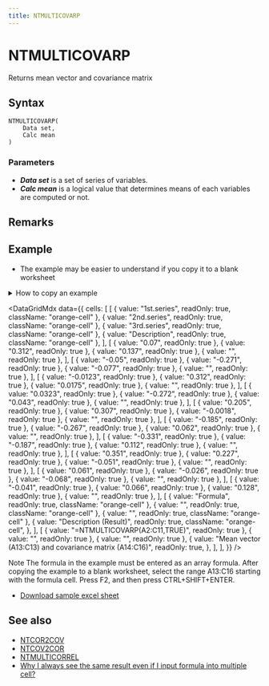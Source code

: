 ```yaml
---
title: NTMULTICOVARP
---
```



# NTMULTICOVARP

Returns mean vector and covariance matrix

## Syntax

```excel
NTMULTICOVARP(
    Data set,
    Calc mean
)
```

### Parameters

- **_Data set_** is a set of series of variables.
- **_Calc mean_** is a logical value that determines means of each variables are computed or not.

## Remarks

## Example

- The example may be easier to understand if you copy it to a blank worksheet

<details>
  <summary>How to copy an example</summary>

1.  Create a blank workbook or worksheet.
2.  Select the example in the Help topic.

    **Note**  Do not select the row or column headers.

    ![Selecting an example from Help](./../../assets/functions/HowToCopy.png)

    Selecting an example from Help

3.  Press CTRL+C.
4.  In the worksheet, select cell A1, and press CTRL+V.
5.  To switch between viewing the results and viewing the formulas that return the results, press CTRL+` (grave accent), or on the **Tools** menu, point to **Formula Auditing**, and then click **Formula Auditing Mode**.

</details>

<DataGridMdx
  data={{
    cells: [
      [
        { value: "1st.series", readOnly: true, className: "orange-cell" },
        { value: "2nd.series", readOnly: true, className: "orange-cell" },
        { value: "3rd.series", readOnly: true, className: "orange-cell" },
        { value: "Description", readOnly: true, className: "orange-cell" },
      ],
      [
        { value: "0.07", readOnly: true },
        { value: "0.312", readOnly: true },
        { value: "0.137", readOnly: true },
        { value: "", readOnly: true },
      ],
      [
        { value: "-0.05", readOnly: true },
        { value: "-0.271", readOnly: true },
        { value: "-0.077", readOnly: true },
        { value: "", readOnly: true },
      ],
      [
        { value: "-0.0123", readOnly: true },
        { value: "0.312", readOnly: true },
        { value: "0.0175", readOnly: true },
        { value: "", readOnly: true },
      ],
      [
        { value: "0.0323", readOnly: true },
        { value: "-0.272", readOnly: true },
        { value: "0.043", readOnly: true },
        { value: "", readOnly: true },
      ],
      [
        { value: "0.205", readOnly: true },
        { value: "0.307", readOnly: true },
        { value: "-0.0018", readOnly: true },
        { value: "", readOnly: true },
      ],
      [
        { value: "-0.185", readOnly: true },
        { value: "-0.267", readOnly: true },
        { value: "0.062", readOnly: true },
        { value: "", readOnly: true },
      ],
      [
        { value: "-0.331", readOnly: true },
        { value: "-0.187", readOnly: true },
        { value: "0.112", readOnly: true },
        { value: "", readOnly: true },
      ],
      [
        { value: "0.351", readOnly: true },
        { value: "0.227", readOnly: true },
        { value: "-0.051", readOnly: true },
        { value: "", readOnly: true },
      ],
      [
        { value: "0.061", readOnly: true },
        { value: "-0.026", readOnly: true },
        { value: "-0.068", readOnly: true },
        { value: "", readOnly: true },
      ],
      [
        { value: "-0.041", readOnly: true },
        { value: "0.066", readOnly: true },
        { value: "0.128", readOnly: true },
        { value: "", readOnly: true },
      ],
      [
        { value: "Formula", readOnly: true, className: "orange-cell" },
        { value: "", readOnly: true, className: "orange-cell" },
        { value: "", readOnly: true, className: "orange-cell" },
        {
          value: "Description (Result)",
          readOnly: true,
          className: "orange-cell",
        },
      ],
      [
        { value: "=NTMULTICOVARP(A2:C11,TRUE)", readOnly: true },
        { value: "", readOnly: true },
        { value: "", readOnly: true },
        {
          value: "Mean vector (A13:C13) and covariance matrix (A14:C16)",
          readOnly: true,
        },
      ],
    ],
  }}
/>

Note The formula in the example must be entered as an array formula. After copying the example to a blank worksheet, select the range A13:C16 starting with the formula cell. Press F2, and then press CTRL+SHIFT+ENTER.

- [Download sample excel sheet](./../../assets/NtRand3.zip)

## See also

- [NTCOR2COV](01-ntcor2cov.mdx)
- [NTCOV2COR](02-ntcov2cor.mdx)
- [NTMULTICORREL](03-ntmulticorrel.mdx)
- [Why I always see the same result even if I input formula into multiple cell?](/docs/faq#why-i-always-see-the-same-result-even-if-i-input-formula-into-multiple-cell)
